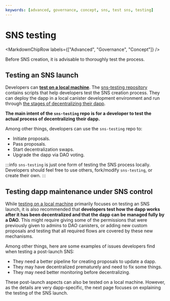 ```yaml
---
keywords: [advanced, governance, concept, sns, test sns, testing]
---
```



# SNS testing

<MarkdownChipRow labels={["Advanced", "Governance", "Concept"]} />

Before SNS creation, it is advisable to thoroughly test the process.

## Testing an SNS launch

Developers can **[test on a local machine](./testing-locally.mdx)**. The [sns-testing repository](https://github.com/dfinity/sns-testing) contains scripts that help developers test the SNS creation process. They can deploy the dapp in a local canister development environment and run through [the stages of decentralizing their dapp](../launching/launch-summary-1proposal.mdx).

**The main intent of the `sns-testing` repo is for a developer to test the actual process of decentralizing their dapp.**

Among other things, developers can use the `sns-testing` repo to:
- Initiate proposals.
- Pass proposals.
- Start decentralization swaps.
- Upgrade the dapp via DAO voting.

:::info
`sns-testing` is just one form of testing the SNS process locally. Developers should feel free to use others, fork/modify `sns-testing`, or create their own.
:::

## Testing dapp maintenance under SNS control

While [testing on a local machine](./testing-locally.mdx) primarily focuses on testing an SNS launch, it is also recommended that **developers test how the dapp works after it has been decentralized and that the dapp can be managed fully by a DAO.** This might require giving some of the permissions that were previously given to admins to DAO canisters, or adding new custom proposals and testing that all required flows are covered by these new mechanisms.

Among other things, here are some examples of issues developers find when testing a post-launch SNS:
- They need a better pipeline for creating proposals to update a dapp.
- They may have decentralized prematurely and need to fix some things.
- They may need better monitoring before decentralizing.

These post-launch aspects can also be tested on a local machine. However, as the details are very dapp-specific, the next page focuses on explaining the testing of the SNS launch.
